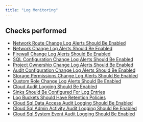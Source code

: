 ```yaml
---
title: "Log Monitoring"
---
```


## Checks performed

- [Network Route Change Log Alerts Should Be Enabled](gcploggingmonitoring/rules/vpc_network_route_logging)
- [Network Change Log Alerts Should Be Enabled](gcploggingmonitoring/rules/vpc_network_logging)
- [Firewall Change Log Alerts Should Be Enabled](gcploggingmonitoring/rules/vpc_firewall_rule_logging)
- [SQL Configuration Change Log Alerts Should Be Enabled](gcploggingmonitoring/rules/sql_configuration_logging)
- [Project Ownership Change Log Alerts Should Be Enabled](gcploggingmonitoring/rules/project_ownership_logging)
- [Audit Configuration Change Log Alerts Should Be Enabled](gcploggingmonitoring/rules/audit_configuration_logging)
- [Storage Permissions Change Log Alerts Should Be Enabled](gcploggingmonitoring/rules/storage_permissions_logging)
- [Custom Role Change Log Alerts Should Be Enabled](gcploggingmonitoring/rules/custom_role_logging)
- [Cloud Audit Logging Should Be Enabled](gcploggingmonitoring/rules/cloud_audit_logging)
- [Sinks Should Be Configured For Log Entries](gcploggingmonitoring/rules/configured_sinks)
- [Log Buckets Should Have Retention Policies](gcploggingmonitoring/rules/bucket_lock_on_log_buckets)
- [Cloud Sql Data Access Audit Logging Should Be Enabled](gcploggingmonitoring/rules/sql_data_access_audit_log_enabled)
- [Cloud Sql Admin Activity Audit Logging Should Be Enabled](gcploggingmonitoring/rules/sql_admin_activity_log_enabled)
- [Cloud Sql System Event Audit Logging Should Be Enabled](gcploggingmonitoring/rules/sql_system_event_log_enabled)
